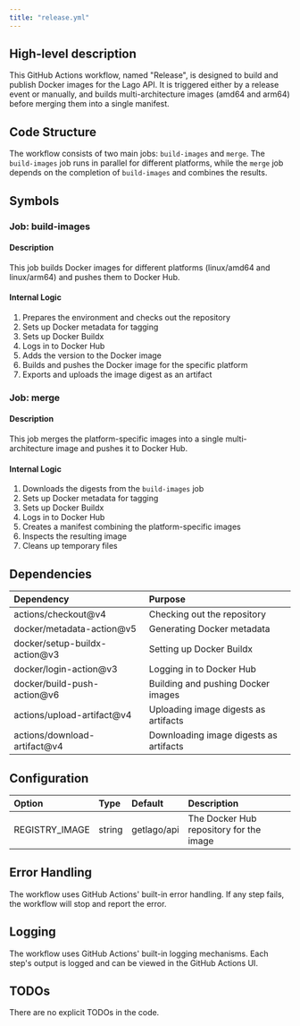 ```yaml
---
title: "release.yml"
---
```


## High-level description
This GitHub Actions workflow, named "Release", is designed to build and publish Docker images for the Lago API. It is triggered either by a release event or manually, and builds multi-architecture images (amd64 and arm64) before merging them into a single manifest.

## Code Structure
The workflow consists of two main jobs: `build-images` and `merge`. The `build-images` job runs in parallel for different platforms, while the `merge` job depends on the completion of `build-images` and combines the results.

## Symbols

### Job: build-images
#### Description
This job builds Docker images for different platforms (linux/amd64 and linux/arm64) and pushes them to Docker Hub.

#### Internal Logic
1. Prepares the environment and checks out the repository
2. Sets up Docker metadata for tagging
3. Sets up Docker Buildx
4. Logs in to Docker Hub
5. Adds the version to the Docker image
6. Builds and pushes the Docker image for the specific platform
7. Exports and uploads the image digest as an artifact

### Job: merge
#### Description
This job merges the platform-specific images into a single multi-architecture image and pushes it to Docker Hub.

#### Internal Logic
1. Downloads the digests from the `build-images` job
2. Sets up Docker metadata for tagging
3. Sets up Docker Buildx
4. Logs in to Docker Hub
5. Creates a manifest combining the platform-specific images
6. Inspects the resulting image
7. Cleans up temporary files

## Dependencies
| Dependency | Purpose |
|:-----------|:--------|
| actions/checkout@v4 | Checking out the repository |
| docker/metadata-action@v5 | Generating Docker metadata |
| docker/setup-buildx-action@v3 | Setting up Docker Buildx |
| docker/login-action@v3 | Logging in to Docker Hub |
| docker/build-push-action@v6 | Building and pushing Docker images |
| actions/upload-artifact@v4 | Uploading image digests as artifacts |
| actions/download-artifact@v4 | Downloading image digests as artifacts |

## Configuration
| Option | Type | Default | Description |
|:-------|:-----|:--------|:------------|
| REGISTRY_IMAGE | string | getlago/api | The Docker Hub repository for the image |

## Error Handling
The workflow uses GitHub Actions' built-in error handling. If any step fails, the workflow will stop and report the error.

## Logging
The workflow uses GitHub Actions' built-in logging mechanisms. Each step's output is logged and can be viewed in the GitHub Actions UI.

## TODOs
There are no explicit TODOs in the code.